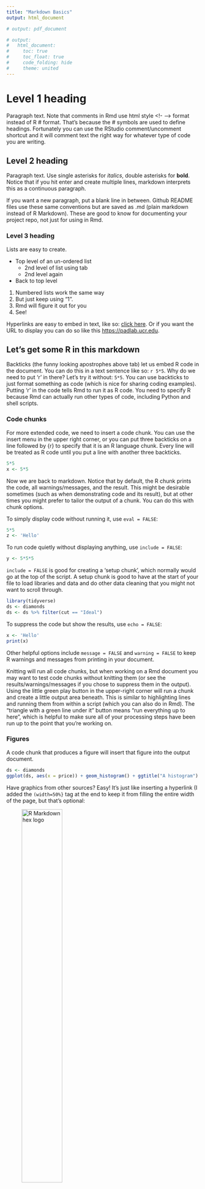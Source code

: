 ```yaml
---
title: "Markdown Basics"
output: html_document

# output: pdf_document

# output: 
#   html_document:
#     toc: true
#     toc_float: true
#     code_folding: hide
#     theme: united
---
```

<!-- The "YAML HEADER" above defines attributes of the document and metadata -->
<!-- Some other output options to try are commented above-->

# Level 1 heading 

Paragraph text. Note that comments in Rmd use html style <!- --> format instead of R # format. That's because the # symbols are used to define headings. Fortunately you can use the RStudio comment/uncomment shortcut and it will comment text the right way for whatever type of code you are writing.

## Level 2 heading

Paragraph text. Use single asterisks for *italics*, double asterisks for **bold**.
Notice that if you hit enter and create multiple lines, markdown interprets this as a continuous paragraph.

If you want a new paragraph, put a blank line in between. Github README files use these same conventions but are saved as .md (plain markdown instead of R Markdown). These are good to know for documenting your project repo, not just for using in Rmd.

### Level 3 heading

Lists are easy to create.

* Top level of an un-ordered list
  * 2nd level of list using tab
  * 2nd level again
* Back to top level

1. Numbered lists work the same way
1. But just keep using "1".
1. Rmd will figure it out for you
1. See!

Hyperlinks are easy to embed in text, like so: [click here](https://padlab.ucr.edu). Or if you want the URL to display you can do so like this <https://padlab.ucr.edu>.

## Let's get some R in this markdown

Backticks (the funny looking apostrophes above tab) let us embed R code in the document. You can do this in a text sentence like so: `r 5*5`. Why do we need to put 'r' in there? Let's try it without: `5*5`. You can use backticks to just format something as code (which is nice for sharing coding examples). Putting 'r' in the code tells Rmd to run it as R code. You need to specify R because Rmd can actually run other types of code, including Python and shell scripts. 

### Code chunks 

For more extended code, we need to insert a code chunk. You can use the insert menu in the upper right corner, or you can put three backticks on a line followed by {r} to specify that it is an R language chunk. Every line will be treated as R code until you put a line with another three backticks.

```r
5*5
x <- 5*5
```

Now we are back to markdown. Notice that by default, the R chunk prints the code, all warnings/messages, and the result. This might be desirable sometimes (such as when demonstrating code and its result), but at other times you might prefer to tailor the output of a chunk. You can do this with chunk options.

To simply display code without running it, use `eval = FALSE`:
```r
5*5
z <- 'Hello'
```

To run code quietly without displaying anything, use `include = FALSE`:
```r
y <- 5*5*5
```

`include = FALSE` is good for creating a 'setup chunk', which normally would go at the top of the script. A setup chunk is good to have at the start of your file to load libraries and data and do other data cleaning that you might not want to scroll through. 
```r
library(tidyverse)
ds <- diamonds
ds <- ds %>% filter(cut == "Ideal")
```

To suppress the code but show the results, use `echo = FALSE`:
```r
x <- 'Hello'
print(x)
```

Other helpful options include `message = FALSE` and `warning = FALSE` to keep R warnings and messages from printing in your document. 

Knitting will run all code chunks, but when working on a Rmd document you may want to test code chunks without knitting them (or see the results/warnings/messages if you chose to suppress them in the output). Using the little green play button in the upper-right corner will run a chunk and create a little output area beneath. This is similar to highlighting lines and running them from within a script (which you can also do in Rmd). The "triangle with a green line under it" button means "run everything up to here", which is helpful to make sure all of your processing steps have been run up to the point that you're working on.

### Figures 

A code chunk that produces a figure will insert that figure into the output document.
```r
ds <- diamonds
ggplot(ds, aes(x = price)) + geom_histogram() + ggtitle("A histogram")
```

Have graphics from other sources? Easy! It's just like inserting a hyperlink (I added the `(width=50%}` tag at the end to keep it from filling the entire width of the page, but that's optional: 

![R Markdown hex logo](images/hex-rmarkdown.png){width=50%}

### Tables 
Tibbles can become tables really easily. You can print them as is:
```r
ds %>% head()
```
A much nicer option is to use a formatting function such as `kable`, which is a function from the `knitr` package (what turns R Markdown files into documents) that's designed to control the formatting of tables. 
```r
library(knitr)
kable(ds %>% head(), caption = "The first 5 diamond cuts and prices")
```


## How to create a new Rmd file

File > New File > R Markdown. Pick a format, give it a title and author. But don't stress about your choices, because you can always change the YAML header later. RStudio will create a nice template depending on which format you choose to get you started. 

There are many different output options to change the format of your document and its appearance. Check <https://bookdown.org/yihui/rmarkdown/documents.html> for an overview.

```r
Sys.time()
sessionInfo()
```